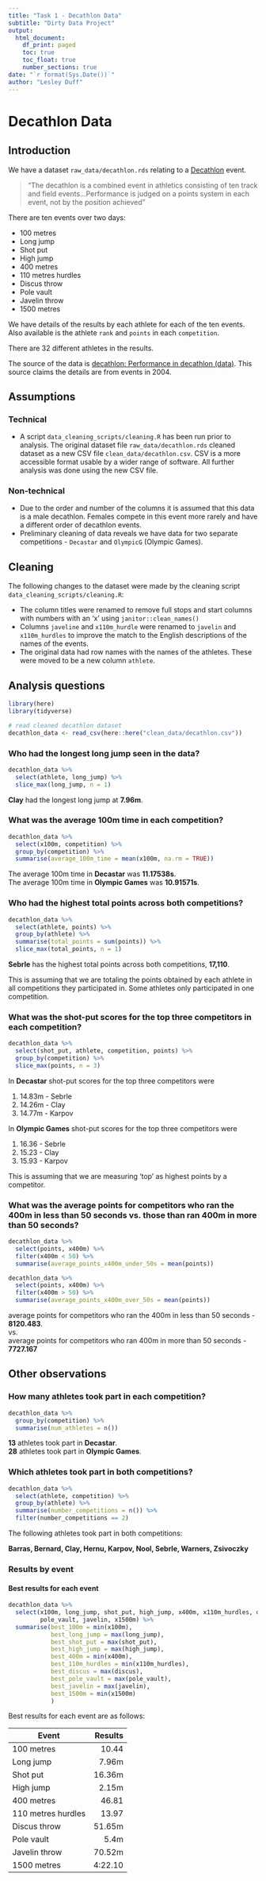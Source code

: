 ```yaml
---
title: "Task 1 - Decathlon Data"
subtitle: "Dirty Data Project"
output:
  html_document:
    df_print: paged
    toc: true
    toc_float: true
    number_sections: true
date: "`r format(Sys.Date())`"
author: "Lesley Duff"
---
```

# Decathlon Data

## Introduction
We have a dataset `raw_data/decathlon.rds` relating to a 
[Decathlon](https://en.wikipedia.org/wiki/Decathlon) event.

> "The decathlon is a combined event in athletics consisting of ten track and field events...Performance is judged on a points system in each event, not by the position achieved"

There are ten events over two days:

* 100 metres
* Long jump
* Shot put
* High jump
* 400 metres
* 110 metres hurdles
* Discus throw
* Pole vault
* Javelin throw
* 1500 metres

We have details of the results by each athlete for each of the ten events. 
Also available is the athlete `rank` and `points` in each `competition`. 

There are 32 different athletes in the results.

The source of the data is [decathlon: Performance in decathlon (data)](https://rdrr.io/github/husson/FactoMineR/man/decathlon.html). This 
source claims the details are from events in 2004.

## Assumptions

### Technical

* A script `data_cleaning_scripts/cleaning.R` has been run prior to 
analysis. The original dataset file `raw_data/decathlon.rds`  cleaned
dataset as a new CSV file `clean_data/decathlon.csv`. CSV is a more accessible 
format usable by a wider range of software. All further analysis was done using 
the new CSV file.

### Non-technical

* Due to the order and number of the columns it is assumed that this data is 
a male decathlon. Females compete in this event more rarely and have a 
different order of decathlon events.
* Preliminary cleaning of data reveals we have data for two separate 
competitions - `Decastar` and `OlympicG` (Olympic Games).

## Cleaning

The following changes to the dataset were made by the cleaning script `data_cleaning_scripts/cleaning.R`:

* The column titles were renamed to remove full stops and start columns with 
numbers with an 'x' using `janitor::clean_names()`
* Columns `javeline` and `x110m_hurdle` were renamed to `javelin` and 
`x110m_hurdles` to improve the match to the English descriptions of the names of
the events.
* The original data had row names with the names of the athletes. These were
moved to be a new column `athlete`.

## Analysis questions   

```r
library(here)
library(tidyverse)
```

```r
# read cleaned decathlon dataset
decathlon_data <- read_csv(here::here("clean_data/decathlon.csv"))
```

### Who had the longest long jump seen in the data?

```r
decathlon_data %>%
  select(athlete, long_jump) %>%
  slice_max(long_jump, n = 1)
```

**Clay** had the longest long jump at **7.96m**.

### What was the average 100m time in each competition?

```r
decathlon_data %>%
  select(x100m, competition) %>%
  group_by(competition) %>%
  summarise(average_100m_time = mean(x100m, na.rm = TRUE))
```

The average 100m time in **Decastar** was **11.17538s**.  
The average 100m time in **Olympic Games** was **10.91571s**.

### Who had the highest total points across both competitions?

```r
decathlon_data %>%
  select(athlete, points) %>%
  group_by(athlete) %>% 
  summarise(total_points = sum(points)) %>% 
  slice_max(total_points, n = 1)
```
**Sebrle** has the highest total points across both competitions, **17,110**.

This is assuming that we are totaling the points obtained by each athlete in all
competitions they participated in. Some athletes only participated in one 
competition.

### What was the shot-put scores for the top three competitors in each competition?

```r
decathlon_data %>%
  select(shot_put, athlete, competition, points) %>%
  group_by(competition) %>%
  slice_max(points, n = 3)
```

In **Decastar** shot-put scores for the top three competitors were 

1. 14.83m - Sebrle
2. 14.26m - Clay
3. 14.77m - Karpov	

In **Olympic Games** shot-put scores for the top three competitors were 

1. 16.36 - Sebrle
2. 15.23 - Clay
3. 15.93 - Karpov

This is assuming that we are measuring 'top' as highest points by a competitor.

### What was the average points for competitors who ran the 400m in less than 50 seconds vs. those than ran 400m in more than 50 seconds?

```r
decathlon_data %>%
  select(points, x400m) %>%
  filter(x400m < 50) %>%
  summarise(average_points_x400m_under_50s = mean(points))

decathlon_data %>%
  select(points, x400m) %>%
  filter(x400m > 50) %>%
  summarise(average_points_x400m_over_50s = mean(points))
```
average points for competitors who ran the 400m in less than 50 seconds - 
**8120.483**.  
vs.  
average points for competitors who ran 400m in more than 50 seconds - 
**7727.167**


## Other observations

### How many athletes took part in each competition?

```r
decathlon_data %>%
  group_by(competition) %>% 
  summarise(num_athletes = n())
```
**13** athletes took part in **Decastar**.  
**28** athletes took part in **Olympic Games**.

### Which athletes took part in both competitions?

```r
decathlon_data %>%
  select(athlete, competition) %>% 
  group_by(athlete) %>% 
  summarise(number_competitions = n()) %>% 
  filter(number_competitions == 2)
```
The following athletes took part in both competitions:

**Barras, Bernard, Clay, Hernu, Karpov, Nool, Sebrle, Warners, Zsivoczky**

### Results by event

#### Best results for each event
```r
decathlon_data %>%
  select(x100m, long_jump, shot_put, high_jump, x400m, x110m_hurdles, discus,
         pole_vault, javelin, x1500m) %>% 
  summarise(best_100m = min(x100m),
            best_long_jump = max(long_jump),
            best_shot_put = max(shot_put),
            best_high_jump = max(high_jump),
            best_400m = min(x400m),
            best_110m_hurdles = min(x110m_hurdles),
            best_discus = max(discus),
            best_pole_vault = max(pole_vault),
            best_javelin = max(javelin),
            best_1500m = min(x1500m)
            )
```
Best results for each event are as follows:

| Event              | Results | 
| -------------------| -------: |
| 100 metres         | 10.44 |
| Long jump          | 7.96m |
| Shot put           | 16.36m |
| High jump          | 2.15m |
| 400 metres         | 46.81 |
| 110 metres hurdles | 13.97 |
| Discus throw       | 51.65m |
| Pole vault         |  5.4m |
| Javelin throw      | 70.52m	|
| 1500 metres        | 4:22.10 |